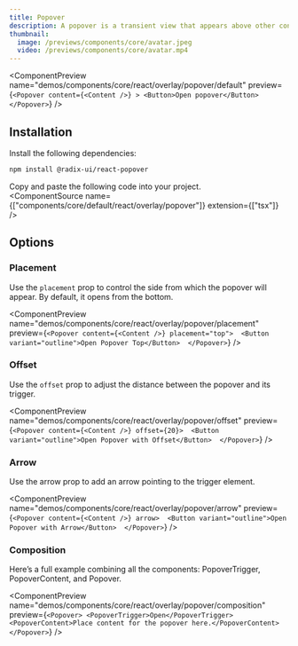 ```yaml
---
title: Popover
description: A popover is a transient view that appears above other content on the screen when a user interacts with a control.
thumbnail:
  image: /previews/components/core/avatar.jpeg
  video: /previews/components/core/avatar.mp4
---
```


<ComponentPreview
  name="demos/components/core/react/overlay/popover/default"
  preview={`<Popover content={<Content />} >
    <Button>Open popover</Button>
</Popover>`}
/>

## Installation

Install the following dependencies:

```bash
npm install @radix-ui/react-popover
```
Copy and paste the following code into your project.<br/>
  <ComponentSource name={["components/core/default/react/overlay/popover"]} extension={["tsx"]} />

## Options

### Placement

Use the `placement` prop to control the side from which the popover will appear. By default, it opens from the bottom.

<ComponentPreview name="demos/components/core/react/overlay/popover/placement" 
preview={`<Popover content={<Content />} placement="top"> 
  <Button variant="outline">Open Popover Top</Button> 
</Popover>`} />

### Offset

Use the `offset` prop to adjust the distance between the popover and its trigger.

<ComponentPreview name="demos/components/core/react/overlay/popover/offset" 
preview={`<Popover content={<Content />} offset={20}> 
  <Button variant="outline">Open Popover with Offset</Button> 
</Popover>`} />

### Arrow

Use the arrow prop to add an arrow pointing to the trigger element.

<ComponentPreview name="demos/components/core/react/overlay/popover/arrow" 
preview={`<Popover content={<Content />} arrow> 
  <Button variant="outline">Open Popover with Arrow</Button> 
</Popover>`} />

### Composition

Here’s a full example combining all the components: PopoverTrigger, PopoverContent, and Popover.

<ComponentPreview name="demos/components/core/react/overlay/popover/composition" 
preview={`<Popover>
  <PopoverTrigger>Open</PopoverTrigger>
  <PopoverContent>Place content for the popover here.</PopoverContent>
</Popover>`} 
/>